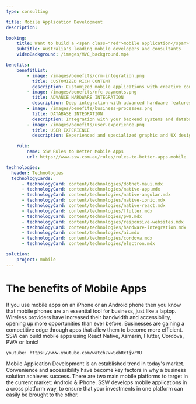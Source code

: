```yaml
---
type: consulting

title: Mobile Application Development
description:

booking:
    title: Want to build a <span class="red">mobile application</span>?
    subTitle: Australia's leading mobile developers and consultants
    videoBackground: /images/MVC_background.mp4

benefits:
    benefitList:
        - image: /images/benefits/crm-integration.png
          title: CUSTOMIZED RICH CONTENT
          description: Customized mobile applications with creative content control such as text, images, audio, video and rich functionality
        - image: /images/benefits/nfc-payments.png
          title: ADVANCE HARDWARE INTEGRATION
          description: Deep integration with advanced hardware features of modern devices such as cameras, GPS, and motion sensors
        - image: /images/benefits/business-processes.png
          title: DATABASE INTEGRATION
          description: Integration with your backend systems and databases to provide clients with real time access to information on their mobile devices
        - image: /images/benefits/user-experience.png
          title: USER EXPERIENCE
          description: Experienced and specialized graphic and UX designers

    rule:
        name: SSW Rules to Better Mobile Apps
        url: https://www.ssw.com.au/rules/rules-to-better-apps-mobile

technologies:
  header: Technologies
  technologyCards:
      - technologyCard: content/technologies/dotnet-maui.mdx
      - technologyCard: content/technologies/native-app.mdx
      - technologyCard: content/technologies/native-angular.mdx
      - technologyCard: content/technologies/native-ionic.mdx
      - technologyCard: content/technologies/native-react.mdx
      - technologyCard: content/technologies/flutter.mdx
      - technologyCard: content/technologies/pwa.mdx
      - technologyCard: content/technologies/responsive-websites.mdx
      - technologyCard: content/technologies/hardware-integration.mdx
      - technologyCard: content/technologies/ai.mdx
      - technologyCard: content/technologies/cordova.mdx
      - technologyCard: content/technologies/electron.mdx

solution:
    project: mobile
---
```


# The benefits of **Mobile Apps** 

If you use mobile apps on an iPhone or an Android phone then you know that mobile phones are an essential tool for business, just like a laptop. Wireless providers have increased their bandwidth and accessibility, opening up more opportunities than ever before. Businesses are gaining a competitive edge through apps that allow them to become more efficient. SSW can build mobile apps using React Native, Xamarin, Flutter, Cordova, PWA or Ionic!

`youtube: https://www.youtube.com/watch?v=SebRctjvrVU`

Mobile Application Development is an established trend in today's market. Convenience and accessibility have become key factors in why a business solution achieves success. There are two main mobile platforms to target in the current market: Android & iPhone. SSW develops mobile applications in a cross platform way, to ensure that your investments in one platform can easily be brought to the other.
